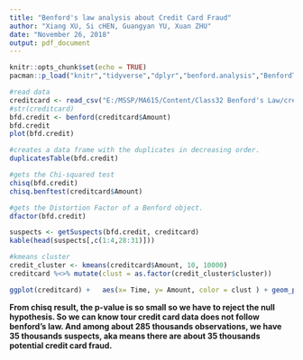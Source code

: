 ```yaml
---
title: "Benford's law analysis about Credit Card Fraud"
author: "Xiang XU, Si cHEN, Guangyan YU, Xuan ZHU"
date: "November 26, 2018"
output: pdf_document
---
```


```r
knitr::opts_chunk$set(echo = TRUE)
pacman::p_load("knitr","tidyverse","dplyr","benford.analysis","BenfordTests","magrittr")
```

```r
#read data
creditcard <- read_csv("E:/MSSP/MA615/Content/Class32 Benford's Law/creditcard.csv")
#str(creditcard)
bfd.credit <- benford(creditcard$Amount)
bfd.credit
plot(bfd.credit)

#creates a data frame with the duplicates in decreasing order.
duplicatesTable(bfd.credit)

#gets the Chi-squared test
chisq(bfd.credit)
chisq.benftest(creditcard$Amount)

#gets the Distortion Factor of a Benford object.
dfactor(bfd.credit)

suspects <- getSuspects(bfd.credit, creditcard)
kable(head(suspects[,c(1:4,28:31)]))

#kmeans cluster
credit_cluster <- kmeans(creditcard$Amount, 10, 10000)
creditcard %<>% mutate(clust = as.factor(credit_cluster$cluster))

ggplot(creditcard) +   aes(x= Time, y= Amount, color = clust ) + geom_point()
```

**From chisq result, the p-value is so small so we have to reject the null hypothesis. So we can know tour credit card data does not follow benford's law. And among about 285 thousands observations, we have 35 thousands suspects, aka means there are about 35 thousands potential credit card fraud.**
